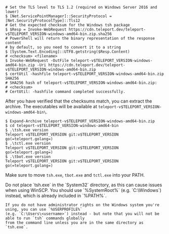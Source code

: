   ```code
  # Set the TLS level to TLS 1.2 (required on Windows Server 2016 and lower)
  $ [Net.ServicePointManager]::SecurityProtocol = [Net.SecurityProtocolType]::Tls12
  # Get the expected checksum for the Windows tsh package
  $ $Resp = Invoke-WebRequest https://cdn.teleport.dev/teleport-v$TELEPORT_VERSION-windows-amd64-bin.zip.sha256
  # PowerShell will return the binary representation of the response content
  # by default, so you need to convert it to a string
  $ [System.Text.Encoding]::UTF8.getstring($Resp.Content)
  # <checksum> <filename>
  $ Invoke-WebRequest -OutFile teleport-v$TELEPORT_VERSION-windows-amd64-bin.zip -Uri https://cdn.teleport.dev/teleport-v$TELEPORT_VERSION-windows-amd64-bin.zip
  $ certUtil -hashfile teleport-v$TELEPORT_VERSION-windows-amd64-bin.zip SHA256
  # SHA256 hash of teleport-v$TELEPORT_VERSION-windows-amd64-bin.zip:
  # <checksum>
  # CertUtil: -hashfile command completed successfully.
  ```

  After you have verified that the checksums match, you can extract the archive.
  The executables will be available at `teleport-v$TELEPORT_VERSION-windows-amd64-bin\`.

  ```code
  $ Expand-Archive teleport-v$TELEPORT_VERSION-windows-amd64-bin.zip
  $ cd teleport-v$TELEPORT_VERSION-windows-amd64-bin
  $ .\tsh.exe version
  Teleport v$TELEPORT_VERSION git:v$TELEPORT_VERSION go(=teleport.golang=)
  $ .\tctl.exe version
  Teleport v$TELEPORT_VERSION git:v$TELEPORT_VERSION go(=teleport.golang=)
  $ .\tbot.exe version
  Teleport v$TELEPORT_VERSION git:v$TELEPORT_VERSION go(=teleport.golang=)
  ```

  Make sure to move `tsh.exe`, `tbot.exe` and `tctl.exe` into your PATH.

  <Admonition type="note">
    Do not place `tsh.exe` in the `System32` directory, as this can cause issues when using WinSCP.
    You should use `%SystemRoot%` (e.g. `C:\Windows`) instead, which is already included in `%PATH%`.

    If you do not have administrator rights on the Windows system you're using, you can use `%USERPROFILE%`
    (e.g. `C:\Users\<username>`) instead - but note that you will not be able to run `tsh` commands globally
    from the command line unless you are in the same directory as `tsh.exe`.
  </Admonition>

